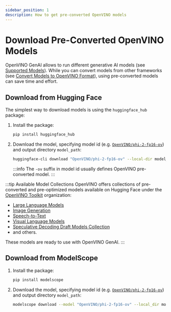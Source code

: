 ```yaml
---
sidebar_position: 1
description: How to get pre-converted OpenVINO models
---
```



# Download Pre-Converted OpenVINO Models

OpenVINO GenAI allows to run different generative AI models (see [Supported Models](../../supported-models/index.mdx)).
While you can convert models from other frameworks (see [Convert Models to OpenVINO Format](./convert-to-openvino.mdx)), using pre-converted models can save time and effort.

## Download from Hugging Face

The simplest way to download models is using the `huggingface_hub` package:
1. Install the package:
    ```bash
    pip install huggingface_hub
    ```
2. Download the model, specifying model id (e.g. [`OpenVINO/phi-2-fp16-ov`](https://huggingface.co/OpenVINO/phi-2-fp16-ov)) and output directory `model_path`:
    ```bash
    huggingface-cli download "OpenVINO/phi-2-fp16-ov" --local-dir model_path
    ```
    :::info
    The `-ov` suffix in model id usually defines OpenVINO pre-converted model.
    :::

:::tip Available Model Collections
OpenVINO offers collections of pre-converted and pre-optimized models available on Hugging Face under the [OpenVINO Toolkit](https://huggingface.co/OpenVINO) organization:

- [Large Language Models](https://huggingface.co/collections/OpenVINO/llm-6687aaa2abca3bbcec71a9bd)
- [Image Generation](https://huggingface.co/collections/OpenVINO/image-generation-67697d9952fb1eee4a252aa8)
- [Speech-to-Text](https://huggingface.co/collections/OpenVINO/speech-to-text-672321d5c070537a178a8aeb)
- [Visual Language Models](https://huggingface.co/collections/OpenVINO/visual-language-models-6792248a0eed57085d2b094b)
- [Speculative Decoding Draft Models Collection](https://huggingface.co/collections/OpenVINO/speculative-decoding-draft-models-673f5d944d58b29ba6e94161)
- and others.

These models are ready to use with OpenVINO GenAI.
:::


## Download from ModelScope

1. Install the package:
    ```bash
    pip install modelscope
    ```
2. Download the model, specifying model id (e.g. [`OpenVINO/phi-2-fp16-ov`](https://modelscope.cn/models/OpenVINO/phi-2-fp16-ov)) and output directory `model_path`:
    ```bash
    modelscope download --model "OpenVINO/phi-2-fp16-ov" --local_dir model_path
    ```

<UseCasesNote />
